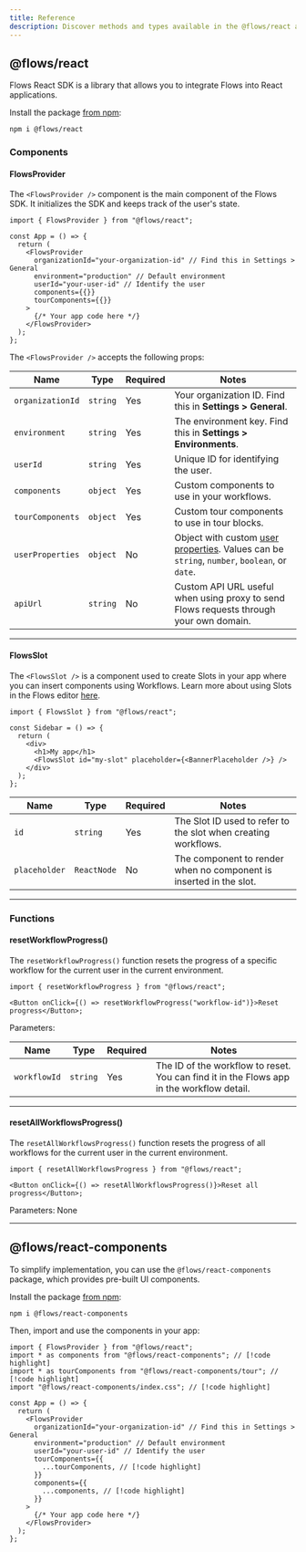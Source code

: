 ```yaml
---
title: Reference
description: Discover methods and types available in the @flows/react and @flows/react-components packages.
---
```


## @flows/react

Flows React SDK is a library that allows you to integrate Flows into React applications.

Install the package [from npm](https://www.npmjs.com/package/@flows/react):

```package-install
npm i @flows/react
```

### Components

#### FlowsProvider

The `<FlowsProvider />` component is the main component of the Flows SDK. It initializes the SDK and keeps track of the user's state.

```tsx title="layout.tsx"
import { FlowsProvider } from "@flows/react";

const App = () => {
  return (
    <FlowsProvider
      organizationId="your-organization-id" // Find this in Settings > General
      environment="production" // Default environment
      userId="your-user-id" // Identify the user
      components={{}}
      tourComponents={{}}
    >
      {/* Your app code here */}
    </FlowsProvider>
  );
};
```

The `<FlowsProvider />` accepts the following props:

| Name             | Type     | Required | Notes                                                                                                            |
| ---------------- | -------- | -------- | ---------------------------------------------------------------------------------------------------------------- |
| `organizationId` | `string` | Yes      | Your organization ID. Find this in **Settings > General**.                                                       |
| `environment`    | `string` | Yes      | The environment key. Find this in **Settings > Environments**.                                                   |
| `userId`         | `string` | Yes      | Unique ID for identifying the user.                                                                              |
| `components`     | `object` | Yes      | Custom components to use in your workflows.                                                                      |
| `tourComponents` | `object` | Yes      | Custom tour components to use in tour blocks.                                                                    |
| `userProperties` | `object` | No       | Object with custom [user properties](/users/properties). Values can be `string`, `number`, `boolean`, or `date`. |
| `apiUrl`         | `string` | No       | Custom API URL useful when using proxy to send Flows requests through your own domain.                           |

---

#### FlowsSlot

The `<FlowsSlot />` is a component used to create Slots in your app where you can insert components using Workflows. Learn more about using Slots in the Flows editor [here](/block-properties/slot).

```tsx title="sidebar.tsx"
import { FlowsSlot } from "@flows/react";

const Sidebar = () => {
  return (
    <div>
      <h1>My app</h1>
      <FlowsSlot id="my-slot" placeholder={<BannerPlaceholder />} />
    </div>
  );
};
```

| Name          | Type        | Required | Notes                                                              |
| ------------- | ----------- | -------- | ------------------------------------------------------------------ |
| `id`          | `string`    | Yes      | The Slot ID used to refer to the slot when creating workflows.     |
| `placeholder` | `ReactNode` | No       | The component to render when no component is inserted in the slot. |

---

### Functions

#### resetWorkflowProgress()

The `resetWorkflowProgress()` function resets the progress of a specific workflow for the current user in the current environment.

```tsx
import { resetWorkflowProgress } from "@flows/react";

<Button onClick={() => resetWorkflowProgress("workflow-id")}>Reset progress</Button>;
```

Parameters:

| Name         | Type     | Required | Notes                                                                                     |
| ------------ | -------- | -------- | ----------------------------------------------------------------------------------------- |
| `workflowId` | `string` | Yes      | The ID of the workflow to reset. You can find it in the Flows app in the workflow detail. |

---

#### resetAllWorkflowsProgress()

The `resetAllWorkflowsProgress()` function resets the progress of all workflows for the current user in the current environment.

```tsx
import { resetAllWorkflowsProgress } from "@flows/react";

<Button onClick={() => resetAllWorkflowsProgress()}>Reset all progress</Button>;
```

Parameters: None

---

## @flows/react-components

To simplify implementation, you can use the `@flows/react-components` package, which provides pre-built UI components.

Install the package [from npm](https://www.npmjs.com/package/@flows/react-components):

```package-install
npm i @flows/react-components
```

Then, import and use the components in your app:

```tsx title="layout.tsx"
import { FlowsProvider } from "@flows/react";
import * as components from "@flows/react-components"; // [!code highlight]
import * as tourComponents from "@flows/react-components/tour"; // [!code highlight]
import "@flows/react-components/index.css"; // [!code highlight]

const App = () => {
  return (
    <FlowsProvider
      organizationId="your-organization-id" // Find this in Settings > General
      environment="production" // Default environment
      userId="your-user-id" // Identify the user
      tourComponents={{
        ...tourComponents, // [!code highlight]
      }}
      components={{
        ...components, // [!code highlight]
      }}
    >
      {/* Your app code here */}
    </FlowsProvider>
  );
};
```
